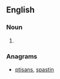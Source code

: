 {{also|pissant|piss ant}}
==English==

===Noun===
{{en-noun|head=[[piss]]-[[ant]]}}

# {{alternative spelling of|pissant|lang=en}}

===Anagrams===
* [[ptisans#English|ptisans]], [[spastin#English|spastin]]